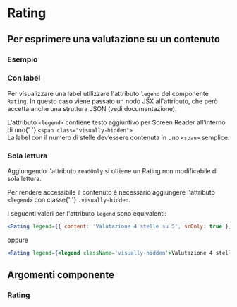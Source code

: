 
<Meta title='Documentazione/Componenti/Rating' of={Rating} />

# Rating

## Per esprimere una valutazione su un contenuto

### Esempio

<Canvas>
  <Story id='componenti-rating--rating-base' />
</Canvas>

### Con label

Per visualizzare una label utilizzare l'attributo `legend` del componente `Rating`. In questo caso viene passato un nodo JSX all'attributo, che però accetta anche una struttura JSON (vedi documentazione).

<div className='docs'>
  <Callout color='success'>
    <CalloutText>
      L'attributo <Code>&lt;legend&gt;</Code> contiene testo aggiuntivo per Screen Reader all’interno di uno{' '}
      <Code>&lt;span class="visually-hidden"&gt;</Code>
      .<br />
      La label con il numero di stelle dev’essere contenuta in uno <Code>&lt;span&gt;</Code> semplice.
    </CalloutText>
  </Callout>
</div>

<Canvas>
  <Story id='componenti-rating--rating-con-label' />
</Canvas>

### Sola lettura

Aggiungendo l'attributo `readOnly` si ottiene un Rating non modificabile di sola lettura.

<div className='docs'>
  <Callout color='success'>
    <CalloutText>
      Per rendere accessibile il contenuto è necessario aggiungere l'attributo <Code>&lt;legend&gt;</Code> con classe{' '}
      <code>.visually-hidden</code>.
    </CalloutText>
  </Callout>
</div>

<Canvas>
  <Story id='componenti-rating--rating-read-only' />
</Canvas>

I seguenti valori per l'attributo `legend` sono equivalenti:

```jsx
<Rating legend={{ content: 'Valutazione 4 stelle su 5', srOnly: true }} />
```

oppure

```jsx
<Rating legend={<legend className='visually-hidden'>Valutazione 4 stelle su 5</legend>} />
```

## Argomenti componente

### Rating

<ArgsTable of={Rating} />
